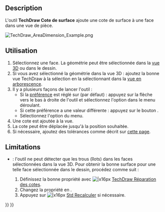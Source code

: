 <languages/>

{{Docnav/fr
|[[TechDraw_3PtAngleDimension/fr|Cote angulaire par 3 points]]
|[[TechDraw_ExtensionCreateLengthArc/fr|Longueur d'arc]]
|[[TechDraw_Workbench/fr|Atelier TechDraw]]
|IconL=TechDraw_3PtAngleDimension.svg
|IconR=TechDraw_ExtensionCreateLengthArc.svg
|IconC=Workbench_TechDraw.svg
}}

{{GuiCommand/fr
|Name=TechDraw AreaDimension
|Name/fr=TechDraw Cote de surface
|MenuLocation=TechDraw → Cotes → Insérer une cote de surface
|Workbenches=[[TechDraw_Workbench/fr|TechDraw]]
|Version=0.19
|SeeAlso=[[TechDraw_ExtensionAreaAnnotation/fr|TechDraw Surface]]
}}

<span id="Description"></span>
==Description==

L'outil '''TechDraw Cote de surface''' ajoute une cote de surface à une face dans une vue de pièce.

[[Image:TechDraw_AreaDimension_Example.png]]
{{Caption|Cote de surface d'une face avec un trou. Voir [[#Limitations|Limitations]].}}

<span id="Usage"></span>
== Utilisation ==

# Sélectionnez une face. La géométrie peut être sélectionnée dans la [[3D_view/fr|vue 3D]] ou dans le dessin.
# Si vous avez sélectionné la géométrie dans la vue 3D : ajoutez la bonne vue TechDraw à la sélection en la sélectionnant dans la [[Tree_view/fr|vue en arborescence]].
# Il y a plusieurs façons de lancer l'outil :
#* Si la [[TechDraw_Preferences/fr#Cotes/fr|préférence]] {{MenuCommand|Outils de cotation}} est réglé sur {{Value|Outil unique}} (par défaut) : appuyez sur la flèche vers le bas à droite de l'outil {{Button|[[Image:TechDraw_Dimension.svg||x16px]][[Image:Toolbar_flyout_arrow.svg|x16px]]}} et sélectionnez l'option {{MenuCommand|[[Image:TechDraw_AreaDimension.svg|16px]] Insérer une cote de surface}} dans le menu déroulant.
#* Si cette préférence a une valeur différente : appuyez sur le bouton {{Button|[[Image:TechDraw_AreaDimension.svg|16px]][[TechDraw_AreaDimension/fr|Insérer une cote de surface]]}}.
#* Sélectionnez l'option {{MenuCommand|TechDraw → Cotes → [[Image:TechDraw_AreaDimension.svg|16px]] Insérer une annotation de zone}} du menu.
# Une cote est ajoutée à la vue.
# La cote peut être déplacée jusqu'à la position souhaitée.
# Si nécessaire, ajoutez des tolérances comme décrit sur [[TechDraw_Geometric_dimensioning_and_tolerancing/fr#Tolérances|cette page]].

== Limitations ==

* {{VersionMinus/fr|1.0}} : l'outil ne peut détecter que les trous (îlots) dans les faces sélectionnées dans la vue 3D. Pour obtenir la bonne surface pour une telle face sélectionnée dans le dessin, procédez comme suit :
*# Définissez la bonne propriété {{PropertyData|References 3D}} avec [[Image:TechDraw_DimensionRepair.svg||x16px]] [[TechDraw_DimensionRepair/fr|TechDraw Réparation des cotes]].
*# Changez la propriété {{PropertyData|Measure Type}} en {{Value|True}}.
*# Appuyez sur [[Image:Std_Refresh.svg||x16px]] [[Std_Refresh/fr|Std Recalculer]] si nécessaire.


{{Docnav/fr
|[[TechDraw_3PtAngleDimension/fr|Cote angulaire par 3 points]]
|[[TechDraw_ExtensionCreateLengthArc/fr|Longueur d'arc]]
|[[TechDraw_Workbench/fr|Atelier TechDraw]]
|IconL=TechDraw_3PtAngleDimension.svg
|IconR=TechDraw_ExtensionCreateLengthArc.svg
|IconC=Workbench_TechDraw.svg
}}

{{TechDraw_Tools_navi{{#translation:}}}}
{{Userdocnavi{{#translation:}}}}